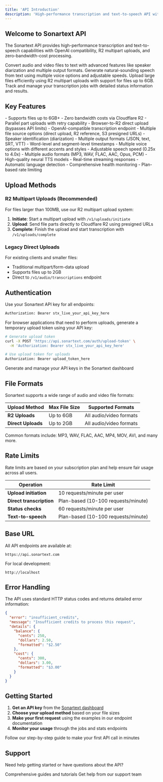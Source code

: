 ```yaml
---
title: 'API Introduction'
description: 'High-performance transcription and text-to-speech API with OpenAI compatibility'
---
```


## Welcome to Sonartext API

The Sonartext API provides high-performance transcription and text-to-speech capabilities with OpenAI compatibility, R2 multipart uploads, and zero-bandwidth-cost processing.

<CardGroup cols={2}>
<Card title="Transcription" icon="microphone" href="/api-reference/transcription/transcriptions">
  Convert audio and video files to text with advanced features like speaker diarization and multiple output formats.
</Card>

<Card title="Text-to-Speech" icon="volume-high" href="/api-reference/tts/speech">
  Generate natural-sounding speech from text using multiple voice options and adjustable speeds.
</Card>

<Card title="File Uploads" icon="cloud-arrow-up" href="/api-reference/uploads/initiate">
  Upload large files efficiently using R2 multipart uploads with support for files up to 6GB.
</Card>

<Card title="Job Management" icon="list-check" href="/api-reference/jobs/list">
  Track and manage your transcription jobs with detailed status information and results.
</Card>
</CardGroup>

## Key Features

<AccordionGroup>
<Accordion title="🆕 R2 Multipart Uploads (Recommended for files >100MB)">
- Supports files up to 6GB+
- Zero bandwidth costs via Cloudflare R2
- Parallel part uploads with retry capability
- Browser-to-R2 direct upload (bypasses API limits)
</Accordion>

<Accordion title="📝 Advanced Transcription">
- OpenAI-compatible transcription endpoint
- Multiple file source options (direct upload, R2 reference, S3 presigned URLs)
- Speaker identification (diarization)
- Multiple output formats (JSON, text, SRT, VTT)
- Word-level and segment-level timestamps
</Accordion>

<Accordion title="🎵 High-Quality Text-to-Speech">
- Multiple voice options with different accents and styles
- Adjustable speech speed (0.25x to 4.0x)
- Multiple audio formats (MP3, WAV, FLAC, AAC, Opus, PCM)
- High-quality neural TTS models
</Accordion>

<Accordion title="⚡ Performance & Reliability">
- Real-time streaming responses
- Automatic language detection
- Comprehensive health monitoring
- Plan-based rate limiting
</Accordion>
</AccordionGroup>

## Upload Methods

### R2 Multipart Uploads (Recommended)
For files larger than 100MB, use our R2 multipart upload system:

1. **Initiate**: Start a multipart upload with `/v1/uploads/initiate`
2. **Upload**: Send file parts directly to Cloudflare R2 using presigned URLs
3. **Complete**: Finish the upload and start transcription with `/v1/uploads/complete`

### Legacy Direct Uploads
For existing clients and smaller files:
- Traditional multipart/form-data upload
- Supports files up to 2GB
- Direct to `/v1/audio/transcriptions` endpoint

## Authentication

Use your Sonartext API key for all endpoints:

```bash
Authorization: Bearer stx_live_your_api_key_here
```

For browser applications that need to perform uploads, generate a temporary upload token using your API key:

```bash
# Generate upload token
curl -X POST 'https://api.sonartext.com/auth/upload-token' \
  -H 'Authorization: Bearer stx_live_your_api_key_here'

# Use upload token for uploads
Authorization: Bearer upload_token_here
```

<Card title="Get Your API Key" icon="key" href="https://app.sonartext.com/keys">
  Generate and manage your API keys in the Sonartext dashboard
</Card>

## File Formats

Sonartext supports a wide range of audio and video file formats:

| Upload Method | Max File Size | Supported Formats |
|---------------|---------------|-------------------|
| **R2 Uploads** | Up to 6GB | All audio/video formats |
| **Direct Uploads** | Up to 2GB | All audio/video formats |

Common formats include: MP3, WAV, FLAC, AAC, MP4, MOV, AVI, and many more.

## Rate Limits

<Info>
Rate limits are based on your subscription plan and help ensure fair usage across all users.
</Info>

| Operation | Rate Limit |
|-----------|------------|
| **Upload initiation** | 10 requests/minute per user |
| **Direct transcription** | Plan-based (10-100 requests/minute) |
| **Status checks** | 60 requests/minute per user |
| **Text-to-speech** | Plan-based (10-100 requests/minute) |

## Base URL

All API endpoints are available at:

```
https://api.sonartext.com
```

For local development:
```
http://localhost
```

## Error Handling

The API uses standard HTTP status codes and returns detailed error information:

```json
{
  "error": "insufficient_credits",
  "message": "Insufficient credits to process this request",
  "details": {
    "balance": {
      "cents": 250,
      "dollars": 2.50,
      "formatted": "$2.50"
    },
    "cost": {
      "cents": 300,
      "dollars": 3.00,
      "formatted": "$3.00"
    }
  }
}
```

## Getting Started

1. **Get an API key** from the [Sonartext dashboard](https://app.sonartext.com/keys)
2. **Choose your upload method** based on your file sizes
3. **Make your first request** using the examples in our endpoint documentation
4. **Monitor your usage** through the jobs and stats endpoints

<Card title="Quick Start Guide" icon="rocket" href="/quickstart">
  Follow our step-by-step guide to make your first API call in minutes
</Card>

## Support

Need help getting started or have questions about the API?

<CardGroup cols={2}>
<Card title="Documentation" icon="book" href="/guides/uploads">
  Comprehensive guides and tutorials
</Card>

<Card title="Support" icon="life-ring" href="https://sonartext.com/support">
  Get help from our support team
</Card>
</CardGroup>